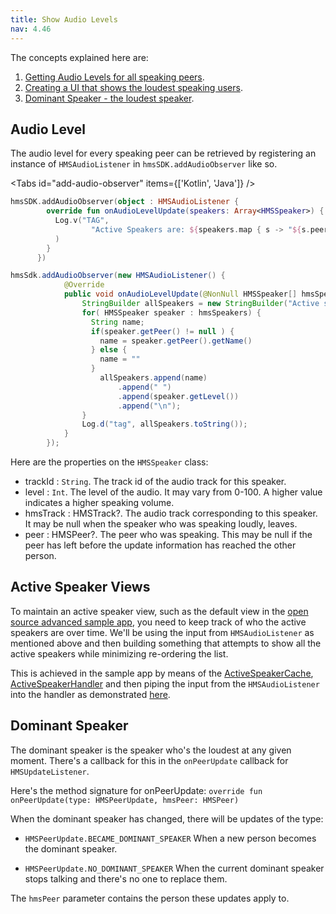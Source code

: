 ```yaml
---
title: Show Audio Levels
nav: 4.46
---
```


The concepts explained here are:

1. [Getting Audio Levels for all speaking peers](#audio-level).
2. [Creating a UI that shows the loudest speaking users](#active-speaker-views).
3. [Dominant Speaker - the loudest speaker](#dominant-speaker).

## Audio Level

The audio level for every speaking peer can be retrieved by registering an instance of `HMSAudioListener` in `hmsSDK.addAudioObserver` like so.

<Tabs id="add-audio-observer" items={['Kotlin', 'Java']} />

<Tab id='add-audio-observer-0'>

```kotlin
hmsSDK.addAudioObserver(object : HMSAudioListener {
        override fun onAudioLevelUpdate(speakers: Array<HMSSpeaker>) {
          Log.v("TAG",
                  "Active Speakers are: ${speakers.map { s -> "${s.peer?.name} ${s.level}" }}}"
          )
        }
      })

```

</Tab>

<Tab id='add-audio-observer-1'>

```java
hmsSdk.addAudioObserver(new HMSAudioListener() {
            @Override
            public void onAudioLevelUpdate(@NonNull HMSSpeaker[] hmsSpeakers) {
                StringBuilder allSpeakers = new StringBuilder("Active speakers are: ");
                for( HMSSpeaker speaker : hmsSpeakers) {
                  String name;
                  if(speaker.getPeer() != null ) {
                    name = speaker.getPeer().getName()
                  } else {
                    name = ""
                  }
                    allSpeakers.append(name)
                        .append(" ")
                        .append(speaker.getLevel())
                        .append("\n");
                }
                Log.d("tag", allSpeakers.toString());
            }
        });
```

</Tab>

Here are the properties on the `HMSSpeaker` class:

-   trackId : `String`. The track id of the audio track for this speaker.
-   level : `Int`. The level of the audio. It may vary from 0-100. A higher value indicates a higher speaking volume.
-   hmsTrack : HMSTrack?. The audio track corresponding to this speaker. It may be null when the speaker who was speaking loudly, leaves.
-   peer : HMSPeer?. The peer who was speaking. This may be null if the peer has left before the update information has reached the other person.

## Active Speaker Views

To maintain an active speaker view, such as the default view in the [open source advanced sample app](https://github.com/100mslive/100ms-android), you need to keep track of who the active speakers are over time.
We'll be using the input from `HMSAudioListener` as mentioned above and then building something that attempts to show all the active speakers while minimizing re-ordering the list.

This is achieved in the sample app by means of the [ActiveSpeakerCache](https://github.com/100mslive/100ms-android/blob/b02ad19b7ad1bcc3b9973a2a6a4e1a36c121f477/app/src/main/java/live/hms/app2/ui/meeting/activespeaker/ActiveSpeakerCache.kt), [ActiveSpeakerHandler](https://github.com/100mslive/100ms-android/blob/b02ad19b7ad1bcc3b9973a2a6a4e1a36c121f477/app/src/main/java/live/hms/app2/ui/meeting/activespeaker/ActiveSpeakerHandler.kt) and then piping the input from the `HMSAudioListener` into the handler as demonstrated [here](https://github.com/100mslive/100ms-android/blob/0ebfc6527bafbda7236d5245dedb5fefb262bfcc/app/src/main/java/live/hms/app2/ui/meeting/MeetingViewModel.kt#L126).

## Dominant Speaker

The dominant speaker is the speaker who's the loudest at any given moment.
There's a callback for this in the `onPeerUpdate` callback for `HMSUpdateListener`.

Here's the method signature for onPeerUpdate:
`override fun onPeerUpdate(type: HMSPeerUpdate, hmsPeer: HMSPeer)`

When the dominant speaker has changed, there will be updates of the type:

-   `HMSPeerUpdate.BECAME_DOMINANT_SPEAKER`
    When a new person becomes the dominant speaker.

-   `HMSPeerUpdate.NO_DOMINANT_SPEAKER`
    When the current dominant speaker stops talking and there's no one to replace them.

The `hmsPeer` parameter contains the person these updates apply to.
